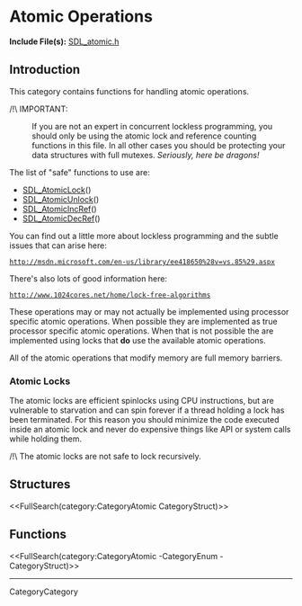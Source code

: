 <!-- #master-page:CategoryTemplate -->
<!-- #master-date:Unknown-Date -->
<!-- format wiki -->
<!-- language en -->

= Atomic Operations =

'''Include File(s):'''  [http://hg.libsdl.org/SDL/file/tip/include/SDL_atomic.h SDL_atomic.h]


== Introduction ==

This category contains functions for handling atomic operations.

/!\ IMPORTANT:
: If you are not an expert in concurrent lockless programming, you should only be using the atomic lock and reference counting functions in this file.  In all other cases you should be protecting your data structures with full mutexes.  ''Seriously, here be dragons!''

The list of "safe" functions to use are:
* [[SDL_AtomicLock]]()
* [[SDL_AtomicUnlock]]()
* [[SDL_AtomicIncRef]]()
* [[SDL_AtomicDecRef]]()


You can find out a little more about lockless programming and the subtle issues that can arise here:
 http://msdn.microsoft.com/en-us/library/ee418650%28v=vs.85%29.aspx

There's also lots of good information here:
 http://www.1024cores.net/home/lock-free-algorithms

These operations may or may not actually be implemented using processor specific atomic operations. When possible they are implemented as true processor specific atomic operations. When that is not possible the are implemented using locks that '''do''' use the available atomic operations.  

All of the atomic operations that modify memory are full memory barriers.


=== Atomic Locks ===

<!-- #The following is included on SDL_AtomicLock and SDL_AtomicTryLock.  Any changes between these comments will be reflected on those pages.  Please use caution when editing.  Start include here. -->

The atomic locks are efficient spinlocks using CPU instructions, but are vulnerable to starvation and can spin forever if a thread holding a lock has been terminated.  For this reason you should minimize the code executed inside an atomic lock and never do expensive things like API or system calls while holding them.

/!\ The atomic locks are not safe to lock recursively.

<!-- #The Include ends here -->
== Structures ==

<<FullSearch(category:CategoryAtomic CategoryStruct)>>

== Functions ==

<<FullSearch(category:CategoryAtomic -CategoryEnum -CategoryStruct)>>

----
CategoryCategory
